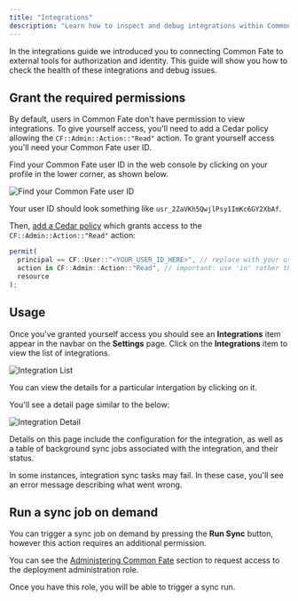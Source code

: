 ```yaml
---
title: "Integrations"
description: "Learn how to inspect and debug integrations within Common Fate."
---
```



In the integrations guide we introduced you to connecting Common Fate to external tools for authorization and identity. This guide will show you how to check the health of these integrations and debug issues.

## Grant the required permissions

By default, users in Common Fate don't have permission to view integrations. To give yourself access, you'll need to add a Cedar policy allowing the `CF::Admin::Action::"Read"` action. To grant yourself access you'll need your Common Fate user ID.

Find your Common Fate user ID in the web console by clicking on your profile in the lower corner, as shown below.

![Find your Common Fate user ID](assets/cf-find-user-id.png)

Your user ID should look something like `usr_2ZaVKh5QwjlPsy1ImKc6GY2XbAf`.

Then, [add a Cedar policy](/authz/introduction#deploying-authorization-policies-to-terraform) which grants access to the `CF::Admin::Action::"Read"` action:

```js
permit(
  principal == CF::User::"<YOUR_USER_ID_HERE>", // replace with your user ID, e.g. CF::User::"usr_2ZaVKh5QwjlPsy1ImKc6GY2XbAf"
  action in CF::Admin::Action::"Read", // important: use 'in' rather than '==', because this is a group of actions
  resource
);
```

## Usage

Once you've granted yourself access you should see an **Integrations** item appear in the navbar on the **Settings** page. Click on the **Integrations** item to view the list of integrations.

![Integration List](assets/integrations/list-integrations.png)

You can view the details for a particular intergation by clicking on it.

You'll see a detail page similar to the below:

![Integration Detail](assets/integrations/integration-detail.png)

Details on this page include the configuration for the integration, as well as a table of background sync jobs associated with the integration, and their status.

In some instances, integration sync tasks may fail. In these case, you'll see an error message describing what went wrong.

## Run a sync job on demand

You can trigger a sync job on demand by pressing the **Run Sync** button, however this action requires an additional permission.

You can see the [Administering Common Fate](/setup/built-in-roles) section to request access to the deployment administration role.

Once you have this role, you will be able to trigger a sync run.
